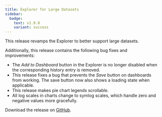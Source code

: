 ```yaml
---
title: Explorer for Large Datasets
sidebar:
  badge:
    text: v1.9.0
    variant: success
---
```


This release revamps the Explorer to better support large datasets.

Additionally, this release contains the following bug fixes and improvements:
- The _Add to Dashboard_ button in the Explorer is no longer disabled when the
  corresponding history entry is removed.
- This release fixes a bug that prevents the _Save_ button on dashboards from
  working. The save button now also shows a loading state when applicable.
- This release makes pie chart legends scrollable.
- All log scales in charts change to symlog scales, which handle zero and
  negative values more gracefully.

Download the release on [GitHub](https://github.com/tenzir/platform/releases/tag/v1.9.0).
